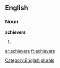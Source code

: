 
==English==

===Noun===
'''achievers'''

# {{plural of|[[achiever]]}}

[[Category:English plurals]]

[[ar:achievers]]
[[fr:achievers]]